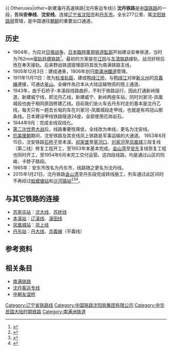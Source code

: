 {{noteTA
|T=zh-hans:沈丹铁路;zh-hant:瀋丹鐵路;
|1=zh-hans:沈;zh-hant:瀋;
}}

{{ Otheruses|other=新建瀋丹高速铁路|沈丹客运专线}}
{{Infobox rail system-route
|rail_name=沈丹铁路
|other_name=
|system_length=
|length_in_operation=277 km
|total_length=
|tracklength=
|name_bgcolor=
|min_width=
|box_width=
|style=
|banner_color=blue
|sec_banner_color=
|third_banner_color=
|logo_filename=
|logo_width=
|logo_bgcolor=
|logo_alt=
|logo_note=
|image=
|imagesize=
|caption=
|code_name=
|locale={{PRC}}[[辽宁省|辽宁省]]
|service_type=[[旅客列车|客]][[货物列车|货]]两用
|status=营运中
|network=
|stations=43
|start=[[沈阳站|沈阳站]]、[[丹东站|丹东站]]
|lines=
|main_route=
|secondary_route=
|branch_route=
|standard=
|character=
|other_systems=
|main_stations=[[沈阳站|沈阳站]]、[[苏家屯站|苏家屯站]]、[[本溪站|本溪站]]、[[凤凰城站_(辽宁省)|凤凰城站]]、[[丹东站|丹东站]]
|constructor=
|track=沈阳至南芬段：[[复线铁路|复线铁路]]<br />南芬至丹东段：[[单线铁路|单线铁路]]
|average_station_distance=
|max_speed=
|orbital_plane=
|track_gauge={{standard gauge}}
|distance_between_mainlines=
|min_radius=
|max_grade=
|elevation=
|control=
|block_signal=
|engine=
|electrified=
|rollingstock=
|fleet_size=
|begin_operation=1905年12月3日
|end_operation=
|operation_note=
|open_operation=
|time_first=
|time_last=
|ridership=
|owner=
|operator=[[沈阳铁路局|沈阳铁路局]]
|franchise=
|hq=
|key_person=
|website=
|route_map={{沈丹铁路RDT}}
}}
'''沈丹铁路'''是[[中華人民共和國鐵路運輸|中国铁路]]的一段，舊稱'''安奉线'''、'''沈安线'''。连接[[辽宁省|辽宁省]][[沈阳市|沈阳市]]和[[丹东市|丹东市]]。全长277公里、属[[沈阳铁路局|沈阳铁路局]]管辖，是中国通往[[朝鲜|朝鲜]]的重要出口通道。

==历史==
{{wikisource|中日國境通車協約}}
* 1904年，为应对[[日俄战争|日俄战争]]，[[日本|日本]][[臨時軍用铁道監部|臨時軍用铁道監部]]开始建设安奉铁道，当时为762mm[[窄轨|窄轨]][[轻便铁路|轻便铁路]]<ref name="lnrail">{{cite book|author=《辽宁省志·铁道志》编委会|title=辽宁省志·铁道志|publisher=[[中国铁道出版社|中国铁道出版社]]|year=2000|isbn=7-113-03971-5}}</ref>{{rp|39}}。最初的方案是在[[辽阳市|辽阳]]与[[东清铁路|东清铁路]]接轨，战况好转后改在奉天接轨。后来野战铁道提理部将其改为南满铁路支线，
* 1905年12月3日：建成通車，1906年划归[[南滿洲鐵道|南滿洲鐵道]]管理。
* 1911年11月11日：改为[[標準軌|标准轨距]]，建成[[中朝友谊桥|鸭绿江桥]]，与[[鸭绿江|鸭绿江]]对岸[[新義州特別行政區|新义州]]的[[京義線|京義線]]連接，可通达[[釜山廣域市|釜山]]。全線作為日本从大陆运输物资的陸上通道。
* 1943年，由于石桥子-本溪段线路曲折，不利于铁路运行，因此打通新岭隧道，新建威宁线，即沈丹乙线，新建威宁、新岭两座车站，同时刘家河-凤凰城段也由于相同原因修建乙线。目前我们坐火车去丹东时走的基本是沈丹乙线，每天只有一趟去长甸的车在刘家河-凤凰城段走甲线，也就是有鸡冠山那条线。日本建设甲线铁路隧道24座，全部使用花岗岩石。
* 1944年9月：完成全线双线化。
* [[第二次世界大战|第二次世界大战]]后，线路重要性降低，全线改为单线，更名为沈安线。
* [[朝鲜战争|抗美援朝]]期间，沈安铁路及其支线凤上铁路是军事运输的大通道。 1953年6月15日，沈安铁路[[石桥子站|石桥子]]至本溪、[[祁家堡站|祁家堡]]至[[草河口站|草河口]]、[[刘家河站|刘家河]]至[[凤凰城站_(辽宁省)|凤凰城]]三段复线（第二线）修复工程开工，至1953年末基本完成。[[金山湾站|金山湾]]至[[丹东市|安东]]复线恢复工程也同时开工，至1954年6月末完工交付运营。这四段线路，均是通过山区的险峻、卡脖子路段。
* 1965年：安东市改名为丹东市，线路随之更名为沈丹线。
* 2015年1月21日，沈丹铁路[[金山湾站|金山湾]]至丹东段完成转线施工，列车通过此区间时不再经过[[蛤蟆塘站|蛤蟆塘站]]和[[沙河镇站|沙河镇站]]<ref>{{cite news|url=http://www.ddrb.cn/news/yw/FCDF20151213253.html|title=丹东站多条铁路昨夜“搬家”|publisher=丹东新闻网|dead-url=yes|date=2015-12-13|accessdate=2015-01-24|archiveurl=https://web.archive.org/web/20150923213116/http://www.ddrb.cn/news/yw/FCDF20151213253.html|archivedate=2015-09-23}}</ref><ref>{{cite news|url=http://ddnews.nen.com.cn/system/2015/01/21/015452182.shtml|title=沈丹线转线今日通车|publisher=东北新闻网|date=2015-01-21|accessdate=2015-01-24|archive-date=2015-01-28|archive-url=https://web.archive.org/web/20150128114335/http://ddnews.nen.com.cn/system/2015/01/21/015452182.shtml|dead-url=no}}</ref><ref>{{Cite journal|title=满铁在“大陆物资交流”和“陆运转嫁”中的作用|author=孙彤 郑敏|url=http://kns.cnki.net//KXReader/Detail?TIMESTAMP=636916218200005000&DBCODE=CJFQ&TABLEName=CJFD2012&FileName=DBSD201202021&RESULT=1&SIGN=bZpihc%2b8qCgLU9dBwUKl8oj30zc%3d&UID=WEEvREcwSlJHSldTTEYzU3EydDRQd3V1aVFGMlI0cFp0TXdXS2FUMkEvTT0=$9A4hF_YAuvQ5obgVAqNKPCYcEjKensW4IQMovwHtwkF4VYPoHbKxJw!!&filetitle=%E6%BB%A1%E9%93%81%E5%9C%A8_%E5%A4%A7%E9%99%86%E7%89%A9%E8%B5%84%E4%BA%A4%E6%B5%81_%E5%92%8C_%E9%99%86%E8%BF%90%E8%BD%AC%E5%AB%81_%E4%B8%AD%E7%9A%84%E4%BD%9C%E7%94%A8_%E5%AD%99%E5%BD%A4|journal=东北史地|issue=2|year=2012|page=91-94}}</ref>。

==与其它铁路的连接==
* [[苏家屯站|苏家屯站]]：[[沈大铁路|沈大线]]、[[苏抚铁路|苏抚线]]
* [[本溪站|本溪站]]：[[辽溪铁路|辽溪线]]、[[溪田铁路|溪田线]]
* [[凤凰城站_(深圳)|凤凰城站]]：[[凤上铁路|凤上线]]
* [[丹东站|丹东站]]：[[丹大铁路|丹大线]]、[[京義線|京義線]]（平義线）

==参考资料==
{{reflist}}

==相关条目==
* [[南满铁路|南满铁路]]
* [[沈丹客运专线|沈丹客运专线]]
* [[中朝友谊桥|中朝友谊桥]]

{{沈丹铁路}}
{{中国铁路}}
{{清朝鐵路}}

[[Category:辽宁省铁路线|Category:辽宁省铁路线]]
[[Category:中国铁路沈阳局集团有限公司|Category:中国铁路沈阳局集团有限公司]]
[[Category:中华民国大陆时期铁路|Category:中华民国大陆时期铁路]]
[[Category:南满洲铁道|Category:南满洲铁道]]